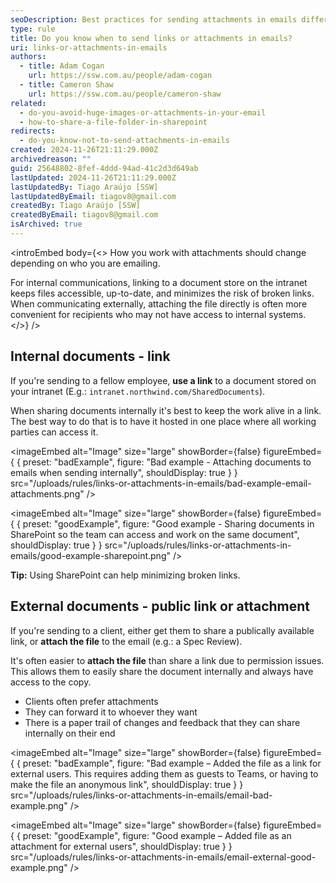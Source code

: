 ```yaml
---
seoDescription: Best practices for sending attachments in emails differ depending on whether you're communicating with internal or external parties. For internal communications, consider sharing links to a document store on your intranet to minimize broken links and keep the work alive.
type: rule
title: Do you know when to send links or attachments in emails?
uri: links-or-attachments-in-emails
authors:
  - title: Adam Cogan
    url: https://ssw.com.au/people/adam-cogan
  - title: Cameron Shaw
    url: https://ssw.com.au/people/cameron-shaw
related:
  - do-you-avoid-huge-images-or-attachments-in-your-email
  - how-to-share-a-file-folder-in-sharepoint
redirects:
  - do-you-know-not-to-send-attachments-in-emails
created: 2024-11-26T21:11:29.000Z
archivedreason: ""
guid: 25648802-8fef-4ddd-94ad-41c2d3d649ab
lastUpdated: 2024-11-26T21:11:29.000Z
lastUpdatedBy: Tiago Araújo [SSW]
lastUpdatedByEmail: tiagov8@gmail.com
createdBy: Tiago Araújo [SSW]
createdByEmail: tiagov8@gmail.com
isArchived: true
---
```


<introEmbed
  body={<>
How you work with attachments should change depending on who you are emailing.

For internal communications, linking to a document store on the intranet keeps files accessible, up-to-date, and minimizes the risk of broken links. When communicating externally, attaching the file directly is often more convenient for recipients who may not have access to internal systems.
  </>}
/>
## Internal documents - link

If you're sending to a fellow employee, **use a link** to a document stored on your intranet (E.g.: `intranet.northwind.com/SharedDocuments`).

When sharing documents internally it's best to keep the work alive in a link. The best way to do that is to have it hosted in one place where all working parties can access it.

<imageEmbed
  alt="Image"
  size="large"
  showBorder={false}
  figureEmbed={ {
    preset: "badExample",
    figure: "Bad example - Attaching documents to emails when sending internally",
    shouldDisplay: true
  } }
  src="/uploads/rules/links-or-attachments-in-emails/bad-example-email-attachments.png"
/>


<imageEmbed
  alt="Image"
  size="large"
  showBorder={false}
  figureEmbed={ {
    preset: "goodExample",
    figure: "Good example - Sharing documents in SharePoint so the team can access and work on the same document",
    shouldDisplay: true
  } }
  src="/uploads/rules/links-or-attachments-in-emails/good-example-sharepoint.png"
/>


**Tip:** Using SharePoint can help minimizing broken links.

## External documents - public link or attachment

If you're sending to a client, either get them to share a publically available link, or **attach the file** to the email (e.g.: a Spec Review).

It's often easier to **attach the file** than share a link due to permission issues. This allows them to easily share the document internally and always have access to the copy.

* Clients often prefer attachments
* They can forward it to whoever they want
* There is a paper trail of changes and feedback that they can share internally on their end

<imageEmbed
  alt="Image"
  size="large"
  showBorder={false}
  figureEmbed={ {
    preset: "badExample",
    figure: "Bad example – Added the file as a link for external users. This requires adding them as guests to Teams, or having to make the file an anonymous link",
    shouldDisplay: true
  } }
  src="/uploads/rules/links-or-attachments-in-emails/email-bad-example.png"
/>


<imageEmbed
  alt="Image"
  size="large"
  showBorder={false}
  figureEmbed={ {
    preset: "goodExample",
    figure: "Good example – Added file as an attachment for external users",
    shouldDisplay: true
  } }
  src="/uploads/rules/links-or-attachments-in-emails/email-external-good-example.png"
/>
